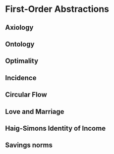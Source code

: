 # First-Order Abstractions {#abstractions}

<!-- this is about economic imagination, akin to sociological imagination, gans 1988 public Sociology
a household, but with a case of millions -->

<!-- all of this is a priori stuff; there is no calibration or empirical stuff in here -->

<!-- it's very important to concentrate on a few, however pragmatic these might be.
if you're not concentrating, you're talking about nothing (or everything) -->

<!-- provisionally accept homo oec + abstractions -->


## Axiology


## Ontology

<!-- As if economics were true

Milton Friedman argued that for economic models is does not matter whether assumptions are realistic, or whether actors understand them – but whether predictions are borne out, and whether actors behave *as if they had some given theory in mind*.
An instructive example for this would be a billard player who does not know the laws of physics in any case, but behaves *as if* s/he understood them.
This is the example from Friedman.

Paul Pfleiderer via Econtalk on Russ Ruberts points out that this depends on *continuous* and *instantaneous* feedback – so these are repetetitive games, with quick feedback.
So something like the 10k hours rules might apply.
Paul Pfleider then applies this to capital structure decisions by firms – a lot of research on this.
How do firms decide this?
The problem that we have is that very similar firms objectively have very different capital structures, and we don't know why.
So the solutions suggested by economists are incredibly complex – but there's a catch: CEOs make very few capital structure decisions, and they don't get immediate feedback (none).
So the 10k hour learning kind of rule does not at all apply.

... so I need to make some kind of pragmatic argument out of this. -->


## Optimality


## Incidence


## Circular Flow


## Love and Marriage


## Haig-Simons Identity of Income


## Savings norms

<!-- ## Fried 1992
this appears to be re mccaffery

There are three arguments, says Fried 965 why savers and spenders ought to be treated the same, and she says, they're all flawed
1) Abstinence ideas: savers and spenders ought tob ear equivalent tax burdens because they have equivalent wealth ex post, once the costs of deferreing consumtpion are accounted for
this is, in fact, as fried notes 967, an improved income tax.
the abstinence justification is: you have costs when deferring consumptions, psychic costs. OR: you have less utility for the remaining lifetime
2) Bradford: savers and spenders ought to bear equivalent tax burdens, whether or not they are in equivalent positions ex post, because they face equivalent choices ex ante
3) savers and spenders ought to bear the equivalent tax burdens because they are entitled to preserve the relative ex post advantages, whether equivalent or not, that they enjoy in a no-tax world.
now here is a key argument (971) she argues that the abstinence theory is wrong, because we never compensate for pscychic cost of at the margin-leisure, we don't do this for workers, they work at the margin of where they are indifferent between working and not working. But we don't reward them enduring the psychic cost of working, we just tax them anyway. So they will include this in their rationales for working more. Her argument is: then why do it for the psychic cost of saving?!?
here's a tentative solution: we do that for workers, actually, and we should: it's the base-rate of only consumption, which I think we should continue -->


<!-- Schumpeter 1918
- reads like today!
- cite SChumpeter: the confusion and non-scientific/ideological nature seems very interesting, p. 99
- 103: argues that once there is a state, *anything* could be a matter for the public; now I am not so sure, there are still economic considerations (economies of scale, etc.)
- 104: that's a good thought – it's ahistorical to think of previous times as hyper-private, without the state – because this *functional differentiation* simply had not happened yet.
- 105: that's a good point: that the crisis must be fundamental, related to the foundational logic – maybe we have that today with the dual crises of the welfare state
- 108: such a great notion how the democracies are saddled with the old baggage of feudalism! It was the princes state that was assimiliated (as far as possible by democracies)
- notice that this 108ff schumpeter makes the same argument as could be made about post-communist welfare states: they *were no* welfare *states* under socialism, because the economy and state were *one* undifferentiated realm
- 114: not sure how we can practically have a monopoly tax, but some things work out great – the land value tax! Schumpeter also recommends it!
- 116: fantastic keynes-esque quote on the end of history in tax
- 124: the whole war debt thing is a bit of magical thinking ...
- 131: more keynesian optimism on the future end of history

Comment: Schumpeter might really be thinking about the laffer curve: past regime does not work because costs of extraction are prehibivey,  so you need a new system.
In away, schumpeter really thinks AS WE MUSt of tax state as interfacing the mixed economy. -->

<!-- from seligman 20: 20: look again into Buchanan, and relate it to Nagel/murphy the myth of ownership: maybe both looking from the right AND the left, infinite regress ensues – (this is hard to say). TODO actually this is still pretty loose, I think probably think about this in a more careful way. The bottom line would be something like this: buchanan talks about the fiscal illusion, which requires a prior of private property, which is difficult to talk about without reference to the institutions that actually allow private property and commerce. On the other hand, talking about the advantage of public goods only makes sense once you talk about -->


<!-- Buchanan 1967

TODO Cite Buchanan on fiscal illusion in diss, and the italians he cites, seems quite similar.

- hereagain the myth of ownership strikes hard: it is VERY hard to price the "real" cost of public goods, almost circularly.
- either way, infinite regress ensues.
- i'd like to hear him argue against the LVT or PCT
- I agree with much of this: financial transaction tax really is a tax that's widely loved because no one knows who pays it. -->

<!-- Thorndike Address

Thorndike is interested in the arguments on fairness, not the answers (that's interesting, that's great for CiviCon!)

Consent, Compliance and Confession.

Question: how about the compliance on illiquid tax, especially within the PIT (on accrual or realisation)

Look back into Macomber, what the ruling says, maybe get back to Ajay (it seems that Macomber did *not* introduce realisation-based evaluation).

- We should do relate this to social/epistemic/individual preferences *explicitly* (if we can)
- We should explicate the external validity (real world?), increase the complexity (effort, capital)
- We should try and relate this to Kahnemann/Tversky research program.
- [Lucy Barnes](https://www.kent.ac.uk/politics/staff/canterbury/barnes.html) was quite interested in this stuff


> relate to Kahnemann/Tversky work on bounded rationality: which behavioral biases work here?

It's not clear to me how these biases translate to more complex tax scenarios.
McCaffery and Baron have tried this, but only on very, very simple models.
Loss Aversion probably plays a role. -->

<!-- ## mcCaffery: misunderstandings

is right indeed "the canonical understanding of consumption taxes changes under consistently progressive rates. No longer are prepaid and postpaid consumption taxes - taxes on wages and spending, respecitbely - equivalent. Postpaid consumption taxes can and do burden the yield to capital, and not in an arbitrary, random way. Far from it: A progressive postpaid consumption tax emerges as the fairest and least arbitrary of all comprehensive tax systems, precisely because it chooses to make its decisions about the appropriate level of progressivity at the right time. In doind so, it burdens some but not all uses of capital and its yield. and for normatively attractive reasons". (812)
wow.
"This traditional view has generated an impoverished choice set for tax, consisting of a badly flawed status quo on the one hand and a flat consumption tax of some sort on the other. Under the guiding light of the traditional view, we are heading ever closer towards a flat wage tax." 812
"Under progressive tax rates a postpaid, cash-flow or (all equivalently) spending tax is not equivalent to a yield-exempt or wage tax" 813

governing dynamics of inequality.
"Genuinely progressive taxation is necessarily personal taxation" (Vickrey 1947 "Agenda for Progressive taxation" as cited in MCCafferty 830)

if you want read more on this by Mirrleess, Bankman and Griffith, as cited in McCafferty 835 and elsewhere


Hobbes and smith come down for consumption taxes. Both the father of economics and the father of the state
Hobbes, Leviathan 386-87
[T]he equality of imposition, consisteth rather in the equality of that which is consumed than of the riches of the persons that consume the same. For what reason is there that he which laboureth much, and sparing the fruits of his labour, consumeth little, should be more charged than he that living idlely, getteth little, and spendeth all he gets, seeing the one hath no more protection from the commonwealth than the other? But when the impositions are laid upon those things which men consume, every man payeth equally for what he useth, nor is the commonwealth defrauded by the luxurious waste of private men.
Smith
Every tax ought to be levied at the time, or in the manner, in which it is most likely to be convenient for the contributor to pay it.... Taxes upon such consumable goods as are articles of luxury, are all finally paid by the consumer, and generally in a manner that is very convenient for him. He pays them little by little, as he has occasion to buy the goods. As he is at liberty too, either to buy, or not to buy, as he pleases, it must be his own fault if he ever suffers any considerable inconveniency from such taxes. Smith supra note 54 in cafferty
McCaffery says the USA mistake came from mistaking the Haigs-Simon definition: "an is had become an ought" (emphgasis in original. 840 MccFfery
this comes from Andrew's' idea that the most sophisticated reason for the PCT would be principled nontaxation of the yield to capital. That is the wrong reason! It is taxed, too. just differently.
yields to capital are taxed, and only there where they elevate living standards (that's vertical quity) as opposed to horizontal equity between saving, then spending
McCaffery makes this very point that progressivity, even though desired, is disappearing because of the choice of really bad tax choice.

848: "Advocates of redistributive taxes must wake up and realize that their end is in jeopardy on account of their poor choice of means: they are fighting, and losing, the wrong war."
Neutrality in comparison to a no-tax world seems nice, but is a problematic thing.

if you avoid distortion of the saving-spending decision, you skew the work-leisure tradeoff.
comment on this!
neutrality, or rather, fairness, narrowly understood as economic welfarist perspective (the optimal tax literature) is bad.
1) judgment of fairness need to take the pretax status quo as normatively appropriate
2) optimal welfare-maximizing tax answer may clash with ordinary moral intutions and reflective normative commitments

Make the point of lumpy earner, steady earner and trust fund baby *878) compare to the other tersm used for the same thing.
note, as McCaffery does on 883 that private markets can also solve the consumer durables smoothing problem: leasing, reanting.
the income tax problem for the propertied classes gets even worse because of the "wait until realiziation" and the "wait until debt is repaid" problem - bth may never happen for the super rich (this is McCaffery 888) (at least this shifts the time problem, and may make it very problematic. in the US, the fact that things canthat are inherited can be sold at fair market value free of tax makes this an even bigger problem. This is an extension of the CIT problem actually, a problem that maters for all things where accretions are not immediatley realized. "Tax planning 101 is elegantly simple: buy, borrow, die" (890)
this can't be easily solved, it's an admoinositratove nightmare.
hence the backstop of the estate and gift tax.
this is it: DYSFUNCTIONS OF THE BACKSTOPS. Dysfunctional backstoppers of PIT: CIT, PIT.
nice quote "THings in tax today are bad" (McCaffery 893)

899: "Together with the basic tax planning of buy/borrow/die, lower tax rates on capital realizations and corporate dividends, cash-value life insurance, and the taxation of home-ownership, the new developments in retirement savings help to move tax towards a world in which citizens will pay taxes on their wages, under a compressed rate structure, and never again. This is the world of prepaid consumption, or wage, taxation"
people arbitrage their way toward a falt, wage-tax.


"Corporations are legal fictions".
 the key moral intuition, and Rawlsian reflective equilibrium is this: it seems fair and appropriate to burden capital ransactions when these facilitate or enable a better lifestyle, reflecting a greater "ability to pay" or more "benefits received" from the social compact. But it does not seem fair and appropriate to burden capital transactions when they are used simply and sensibly to move around in time uneven labor market earnings." 921

 "People treat a plan as realistic when it approximates what already exists and as utopican when it departs from current arrangements. Only proposals that are hardly worht fighting for - reformist tinkering - seem practicable" (Roberto Managebrai Unger, False Necesseity 12 1987 as cited in McCaffery 938)

 > "A progressive postpaid consumption tax emerges as the fairest and least arbitrary of all comprehensive tax systems, precisely because it chooses to make its decisions about the appropriate level of progressivity at the right time. In doing so, it burdens some but not all uses of capital and its yield, and for normatively attractive reasons."
 > Edward J. McCaffery (2005: 812).

 There are three types of taxes
 1. Income taxes (including capital incomes)
 2. Prepaid consumption taxes (VAT), or, equivalently, payroll taxes, or, equivalently social contributions (such as statutory health insurance, unemployment insurance, pensions, etc. in Germany)
 3. Postpaid, progressive consumption taxes ("The Perfect Tax"), based on a cash flow account of spending (Consumption = Income - Savings / aka Haig-Simons definition of income).

 There are two savings norms (as in: what exactly is saving?)
 1. Ordinary Savings Norm: saving is just postponed consumption, "smoothed out" over the lifetime. Nominal interest is just a compensation for postponement (think: inflation, risk, growth, discounting of the future). Incomes from savings (= capital incomes) should not be taxed.
 2. Yield-to-Capital Norm: incomes from savings are a genuine accretion to wealth. Interest is income.  Incomes from savings (= capital incomes) should be taxed.
 	Note:
 	- Income taxes (if complete) adopt a yield-to-capital norm. All capital incomes are (ideally) taxed. (In reality, as McCafferty explained, they hardly ever are, because there are systemic flaws, such as "tax evasion 101")
 	- Prepaid consumption taxes (or VAT, or payroll, or social contributions) adopt an ordinary savings norm. No capital incomes are taxed.
 	- Postpaid progressive consumption taxes (or spending taxes, or cash flow based consumption taxes) tax some capital incomes. To the extent that (dis!)saving is used to smooth out consumption, interest is not taxed. To the extent that it is used to enhance lifestyle, or for lumpy consumption (opposite of smoothed out), it is taxed.
 	For a review of different taxes and how they work, consider my prospectus (again attached), pages 60-66
 	Consider this example to understand that a VAT (German MwSt.) is the same as a proportional payroll or proportional social contribution. -->


  <!-- # other last reasons Nozick

  On distributive justice: no, it shouldn't be entitlement "that a person is entitled to those goods acquired in uncoerced exchanges with others" (Robert Nozick, as cited in Bankman, Griffith 1997: 1915)
  I want a welfarist theory of distibritutive justice. It shouldn't be utilitarianism, it should be leximin / Rawls.
  Also: dynamics / outliers / network effects (Benkler, matthias' guy) / inequality / spirit level.
  Also: Hobbesian. -->


  <!-- # McCaffery
  - McCaffery 2009 (819): tax. Most importantly, it develops more formally two norms about the taxation of capital: the yield-to-capital norm, which holds that the return to capital is an increment of value that ought to be taxed, and the ordinary-savings norm, which holds that savings that merely shift labor earnings within a lifetime or between taxpayers ought not to be excessively burdened. These two norms are in fatal tension under an income tax; in contrast, a consistent, progressive postpaid consumption tax accommodates both norms by design.

  these are actually last reasons! -->
